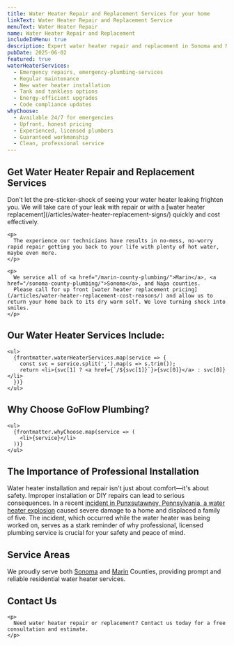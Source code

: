 ```yaml
---
title: Water Heater Repair and Replacement Services for your home
linkText: Water Heater Repair and Replacement Service
menuText: Water Heater Repair
name: Water Heater Repair and Replacement
includeInMenu: true
description: Expert water heater repair and replacement in Sonoma and Marin County. Available 24/7 for emergencies, all brands serviced. Upfront pricing and same-day installation options available.
pubDate: 2025-06-02
featured: true
waterHeaterServices:
  - Emergency repairs, emergency-plumbing-services
  - Regular maintenance
  - New water heater installation
  - Tank and tankless options
  - Energy-efficient upgrades
  - Code compliance updates
whyChoose:
  - Available 24/7 for emergencies
  - Upfront, honest pricing
  - Experienced, licensed plumbers
  - Guaranteed workmanship
  - Clean, professional service
---
```


<article>
  <h1>Get Water Heater Repair and Replacement Services</h1>

  <div>
    <p>
      Don't let the pre-sticker-shock of seeing your water heater leaking frighten you.
      We will take care of your leak with repair or with a [water heater replacement](/articles/water-heater-replacement-signs/) quickly and cost effectively.
    </p>

    <p>
      ​The experience our technicians have results in no-mess, no-worry rapid repair getting you back to your life with plenty of hot water, maybe even more.
    </p>

    <p>
      ​We service all of <a href="/marin-county-plumbing/">Marin</a>, <a href="/sonoma-county-plumbing/">Sonoma</a>, and Napa counties.
      Please call for up front [water heater replacement pricing](/articles/water-heater-replacement-cost-reasons/) and allow us to return your home back to its dry warm self. We love turning shock into smiles.
    </p>
  </div>

  <section>
    <h2>Our Water Heater Services Include:</h2>

    <ul>
      {frontmatter.waterHeaterServices.map(service => {
        const svc = service.split(',').map(s => s.trim());
        return <li>{svc[1] ? <a href={`/${svc[1]}`}>{svc[0]}</a> : svc[0]}</li>
      })}
    </ul>
  </section>

  <section>
    <h2>Why Choose GoFlow Plumbing?</h2>

    <ul>
      {frontmatter.whyChoose.map(service => (
        <li>{service}</li>
      ))}
    </ul>
  </section>

  <section>
    <h2>The Importance of Professional Installation</h2>
    <p>
      Water heater installation and repair isn't just about comfort—it's about safety.
      Improper installation or DIY repairs can lead to serious consequences.
      In a recent
      <a href="https://wjactv.com/news/local/fire-chief-no-one-injured-hot-water-tank-explodes-inside-punxsutawney-home-investigation-jefferson-county-pennsylvania-firefighters-fire-">incident in Punxsutawney, Pennsylvania, a water heater explosion</a>
      caused severe damage to a home and displaced a family of five.
      The incident, which occurred while the water heater was being worked on, serves as a stark reminder of why professional, licensed plumbing service is crucial for your safety and peace of mind.
    </p>
  </section>

  <section>
    <h2>Service Areas</h2>
    <p>
      We proudly serve both <a href="/sonoma-county-plumbing/">Sonoma</a> and <a href="/marin-county-plumbing/">Marin</a> Counties,
      providing prompt and reliable residential water heater services.
    </p>
  </section>

  <section>
    <h2>Contact Us</h2>

    <p>
      Need water heater repair or replacement? Contact us today for a free consultation and estimate.
    </p>
  </section>
</article>
